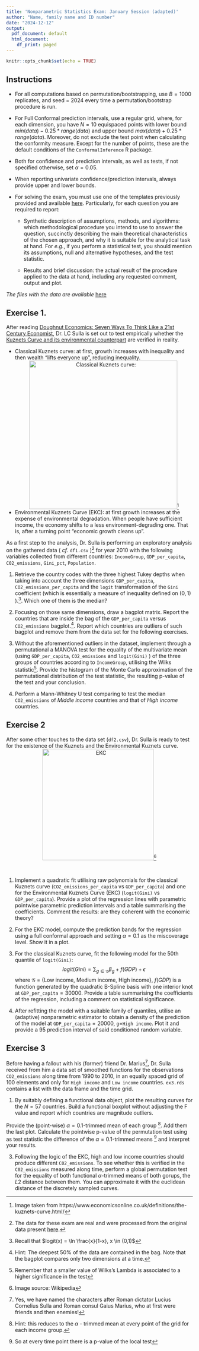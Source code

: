 ```yaml
---
title: 'Nonparametric Statistics Exam: January Session (adapted)'
author: "Name, family name and ID number"
date: "2024-12-12"
output:
  pdf_document: default
  html_document:
    df_print: paged
---
```


```r
knitr::opts_chunk$set(echo = TRUE)
```

## Instructions

* For all computations based on permutation/bootstrapping, use $B = 1000$ replicates, and seed = $2024$ every time a permutation/bootstrap procedure is run.

* For Full Conformal prediction intervals, use a regular grid, where, for each dimension, you have $N = 10$ equispaced points with lower bound $min(data) - 0.25 * range(data)$ and upper bound $max(data) + 0.25*range(data)$. Moreover, do not exclude the test point when calculating the conformity measure. Except for the number of points, these are the default conditions of the `ConformalInference` R package.

* Both for confidence and prediction intervals, as well as tests, if not specified otherwise, set $\alpha = 0.05$.

* When reporting univariate confidence/prediction intervals, always provide upper and lower bounds.

* For solving the exam, you must use one of the templates previously provided and available [here](https://polimi365-my.sharepoint.com/:f:/g/personal/10816355_polimi_it/Ev5Iy-DxrFtGtFh-4kyGwbsBLpIn37d2D1xdNIqjnU0Oow?e=zS8Qeo).
Particularly, for each question you are required to report:
  * Synthetic description of assumptions, methods, and algorithms: which methodological procedure
you intend to use to answer the question, succinctly describing the main theoretical characteristics of the chosen approach, and why it is suitable for the analytical task at hand. For _e.g._, if you perform a statistical test, you should mention its assumptions, null and alternative hypotheses, and the test statistic.

  * Results and brief discussion: the actual result of the procedure applied to the data at hand, including any requested comment, output and plot.

_The files with the data are available_ [here](https://polimi365-my.sharepoint.com/:f:/g/personal/10794065_polimi_it/EspSDZeH6ZFJluO4dnEX2Y0B5i2P6JKVn1IiUUAZTFbwTA?e=gIR0LT)

## Exercise 1.
After reading [Doughnut Economics: Seven Ways To Think Like a 21st Century Economist](https://en.wikipedia.org/wiki/Doughnut_Economics:_Seven_Ways_to_Think_Like_a_21st-Century_Economist), Dr. LC Sulla is set out to test empirically whether the [Kuznets Curve and its environmental counterpart](https://en.wikipedia.org/wiki/Kuznets_curve) are verified in reality.

* Classical Kuznets curve: at first, growth increases with inequality and then wealth "lifts everyone up", reducing inequality.
<center>
![Classical Kuznets curve: ](./Kuznets_curve.png){width=400px}^[Image taken from https://www.economicsonline.co.uk/definitions/the-kuznets-curve.html/]
</center> 

* Environmental Kuznets Curve (EKC): at first growth increases at the expense of environmental degradation. When people have sufficient income, the economy shifts to a less environment-degrading one. That is, after a turning point "economic growth cleans up".




As a first step to the analysis, Dr. Sulla is performing an exploratory analysis on the gathered data ( _cf_. `df1.csv` )^[The data for these exam are real and were processed from the original data present [here](https://www.kaggle.com/code/prakharrathi25/proving-the-environmental-kuznet-s-curve/notebook).] for year $2010$ with the following variables collected from different countries: `IncomeGroup`, `GDP_per_capita`, `C02_emissions`, `Gini_pct`, `Population`. 

1. Retrieve the country codes with the three highest Tukey depths when taking into account the three dimensions `GDP_per_capita`, `CO2_emissions_per_capita` and the `logit` transformation of the `Gini` coefficient (which is essentially a measure of inequality defined on $(0,1)$ ).^[Recall that $logit(x) = \ln \frac{x}{1-x}, x \in (0,1)$]. Which one of them is the median?

2. Focusing on those same dimensions, draw a bagplot matrix. Report the countries that are inside the bag of the `GDP_per_capita` versus `CO2_emissions` bagplot.^[Hint: The deepest 50% of the data are contained in the bag. Note that the bagplot compares only two dimensions at a time.]. Report which countries are outliers of such bagplot and remove them from the data set for the following exercises.

3. Without the aforementioned outliers in the dataset, implement through a permutational a MANOVA test for the equality of the multivariate mean (using `GDP_per_capita`, `CO2_emissions` and `logit(Gini)` ) of the three groups of countries according to `IncomeGroup`, utilising the Wilks statistic^[Remember that a smaller value of Wilks's Lambda is associated to a higher significance in the test]. Provide the histogram of the Monte Carlo approximation of the permutational distribution of the test statistic, the resulting p-value of the test and your conclusion.

4. Perform a Mann-Whitney U test comparing to test the median `CO2_emissions` of _Middle income_ countries and that of _High income_ countries. 

## Exercise 2

After some other touches to the data set (`df2.csv`), Dr. Sulla is ready to test for the existence of the Kuznets and the Environmental Kuznets curve.
<center>
![EKC](./EKC.png){width=300px}^[Image source: Wikipedia]
</center>

</br>

1. Implement a quadratic fit utilising raw polynomials for the classical Kuznets curve (`CO2_emissions_per_capita` vs `GDP_per_capita`) and one for the Environmental Kuznets Curve (EKC) (`logit(Gini)` vs `GDP_per_capita`).  Provide a plot of the regression lines with parametric pointwise parametric prediction intervals and a table summarising the coefficients. Comment the results: are they coherent with the economic theory?

2. For the EKC model, compute the prediction bands for the regression using a full conformal approach and setting $\alpha = 0.1$ as the miscoverage level. Show it in a plot.

3. For the classical Kuznets curve, fit the following model for the $50$th quantile of  `logit(Gini)`:
$$
logit(Gini) =  \sum_{g \in \mathcal{G}} \beta_{g} +  f(GDP) + \epsilon
$$
 where $\mathcal{G}$ =  {Low income, Medium income, High income}, $f(GDP)$ is a function generated by the quadratic B-Spline basis with one interior knot at  `GDP_per_capita`$=30000$.
 Provide a table summarising the coefficients of the regression, including a comment on statistical significance.
 
4. After refitting the model with a suitable family of quantiles, utilise an (adaptive) nonparametric estimator to obtain a density of the prediction of the model at `GDP_per_capita`$=20000$, `g`$=$`High income`. Plot it and provide a $95%$ prediction interval of said conditioned random variable.

## Exercise 3

Before having a fallout with his (former) friend Dr. Marius^[Yes, we have named the characters after Roman dictator Lucius Cornelius Sulla and Roman consul Gaius Marius, who at first were friends and then enemies!], Dr. Sulla received from him a data set of smoothed functions for the observations `CO2_emissions` along time from $1990$ to $2010$, in an equally spaced grid of $100$ elements and only for `High income` and `Low income` countries. `ex3.rds` contains a list with the data frame and the time grid.

1. By suitably defining a functional data object, plot the resulting curves for the $N = 57$ countries. Build a functional boxplot without adjusting the F value and report which countries are magnitude outliers. 

Provide the (point-wise) $\alpha=0.1$-trimmed mean of each group ^[Hint: this reduces to the $\alpha$ - trimmed mean at every point of the grid for each income group.]. Add them the last plot. Calculate the pointwise p-value of the permutation test using as test statistic the difference of the $\alpha=0.1$-trimmed means ^[So at every time point there is a p-value of the local test] and interpret your results. 

3. Following the logic of the EKC, high and low income countries should produce different `C02_emissions`.  To see whether this is verified in the `C02_emissions` measured along time, perform a global permutation test for the equality of both functional $\alpha$-trimmed means of both gorups, the $L2$ distance between them. You can approximate it with the euclidean distance of the discretely sampled curves.




